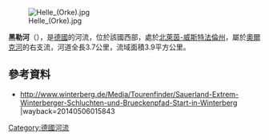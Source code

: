 {{Onesource|time=2020-07-29T06:01:19+00:00}}
{{Coord|51|11|47.1|N|8|34|6.81|E|display=title}}
[[Image:Helle_(Orke).jpg|right]]

'''黑勒河'''（{{lang-de|Helle}}），是[[德國|德國]]的河流，位於該國西部，處於[[北萊茵-威斯特法倫州|北萊茵-威斯特法倫州]]，屬於[[奧爾克河|奧爾克河]]的右支流，河道全長3.7公里，流域面積3.9平方公里。

==參考資料==
* http://www.winterberg.de/Media/Tourenfinder/Sauerland-Extrem-Winterberger-Schluchten-und-Brueckenpfad-Start-in-Winterberg{{Wayback|url=http://www.winterberg.de/Media/Tourenfinder/Sauerland-Extrem-Winterberger-Schluchten-und-Brueckenpfad-Start-in-Winterberg |date=20140506015843 }} |wayback=20140506015843

{{Germany-geo-stub}}
[[Category:德國河流|Category:德國河流]]